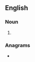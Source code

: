 ==English==

===Noun===
{{head|en|noun plural form}}

# {{plural of|republication|lang=en}}

===Anagrams===
* {{anagrams|en|notaries public}}